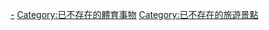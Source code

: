 [[Category:體育場地|-]]
[[Category:已不存在的體育事物|Category:已不存在的體育事物]]
[[Category:已不存在的旅遊景點|Category:已不存在的旅遊景點]]